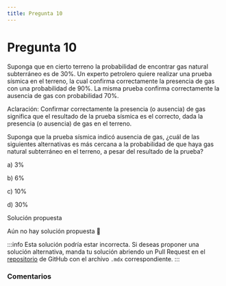 ```yaml
---
title: Pregunta 10
---
```



# Pregunta 10

Suponga que en cierto terreno la probabilidad de encontrar gas natural subterráneo es de $30 \%$. Un experto petrolero quiere realizar una prueba sísmica en el terreno, la cual confirma correctamente la presencia de gas con una probabilidad de $90 \%$. La misma prueba confirma correctamente la ausencia de gas con probabilidad $70 \%$.

Aclaración: Confirmar correctamente la presencia (o ausencia) de gas significa que el resultado de la prueba sísmica es el correcto, dada la presencia (o ausencia) de gas en el terreno.

Suponga que la prueba sísmica indicó ausencia de gas, ¿cuál de las siguientes alternativas es más cercana a la probabilidad de que haya gas natural subterráneo en el terreno, a pesar del resultado de la prueba?

a) $3 \%$

b) $6 \%$

c) $10 \%$

d) $30 \%$

<MDXDetails>
<summary>Solución propuesta</summary>

Aún no hay solución propuesta 🥲

:::info 
Esta solución podría estar incorrecta. Si deseas proponer una solución alternativa, manda tu solución abriendo
un Pull Request en el [repositorio](https://github.com/crow-rojas/apuntes-fundamentals/pulls) de GitHub con el archivo
`.mdx` correspondiente. 
:::

</MDXDetails>

### Comentarios

<Disqus
  url="https://crow-rojas.github.io/apuntes-fundamentals/docs/mathematics/probability-and-statistics/exercises/2023-2/p10"
  identifier="mathematics/probability-and-statistics/exercises/2023-2/p10"
  title="2023-2 Probabilidades y Estadística - Pregunta 10"
/>
